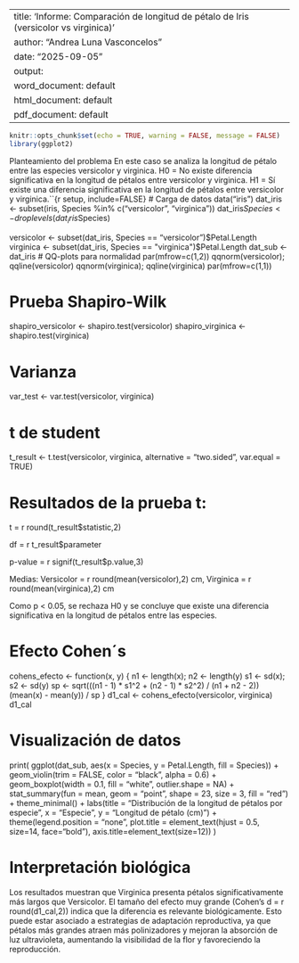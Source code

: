 
---
title: 'Informe: Comparación de longitud de pétalo de Iris (versicolor vs virginica)'
author: "Andrea Luna Vasconcelos"
date: "2025-09-05"
output:
  word_document: default
  html_document: default
  pdf_document: default
---

```r
knitr::opts_chunk$set(echo = TRUE, warning = FALSE, message = FALSE)
library(ggplot2)
```


Planteamiento del problema
En este caso se analiza la longitud de pétalo entre las especies versicolor y virginica.
 H0 = No existe diferencia significativa en la longitud de pétalos entre versicolor y virginica.
 H1 = Sí existe una diferencia significativa en la longitud de pétalos entre versicolor y virginica.``{r setup, include=FALSE}
# Carga de datos
data("iris")
dat_iris <- subset(iris, Species %in% c("versicolor", "virginica"))
dat_iris$Species <- droplevels(dat_iris$Species)

versicolor <- subset(dat_iris, Species == "versicolor")$Petal.Length
virginica  <- subset(dat_iris, Species == "virginica")$Petal.Length
dat_sub <- dat_iris
# QQ-plots para normalidad
par(mfrow=c(1,2))
qqnorm(versicolor); qqline(versicolor)
qqnorm(virginica); qqline(virginica)
par(mfrow=c(1,1))

# Prueba Shapiro-Wilk
shapiro_versicolor <- shapiro.test(versicolor)
shapiro_virginica <- shapiro.test(virginica)

# Varianza
var_test <- var.test(versicolor, virginica)

# t de student
t_result <- t.test(versicolor, virginica, alternative = "two.sided", var.equal = TRUE)

# Resultados de la prueba t:

t = r round(t_result$statistic,2)

df = r t_result$parameter

p-value = r signif(t_result$p.value,3)

Medias: Versicolor = r round(mean(versicolor),2) cm, Virginica = r round(mean(virginica),2) cm

Como p < 0.05, se rechaza H0 y se concluye que existe una diferencia significativa en la longitud de pétalos entre las especies.

# Efecto Cohen´s

cohens_efecto <- function(x, y) {
  n1 <- length(x); n2 <- length(y)
  s1 <- sd(x); s2 <- sd(y)
  sp <- sqrt(((n1 - 1) * s1^2 + (n2 - 1) * s2^2) / (n1 + n2 - 2))
  (mean(x) - mean(y)) / sp
}
d1_cal <- cohens_efecto(versicolor, virginica)
d1_cal

# Visualización de datos

print(
  ggplot(dat_sub, aes(x = Species, y = Petal.Length, fill = Species)) +
    geom_violin(trim = FALSE, color = "black", alpha = 0.6) + 
    geom_boxplot(width = 0.1, fill = "white", outlier.shape = NA) +
    stat_summary(fun = mean, geom = "point", shape = 23, size = 3, fill = "red") +
    theme_minimal() +
    labs(title = "Distribución de la longitud de pétalos por especie",
         x = "Especie",
         y = "Longitud de pétalo (cm)") +
    theme(legend.position = "none",
          plot.title = element_text(hjust = 0.5, size=14, face="bold"),
          axis.title=element_text(size=12))
)
  
# Interpretación biológica

Los resultados muestran que Virginica presenta pétalos significativamente más largos que Versicolor.
El tamaño del efecto muy grande (Cohen's d = r round(d1_cal,2)) indica que la diferencia es relevante biológicamente.
Esto puede estar asociado a estrategias de adaptación reproductiva, ya que pétalos más grandes atraen más polinizadores y mejoran la absorción de luz ultravioleta, aumentando la visibilidad de la flor y favoreciendo la reproducción.


